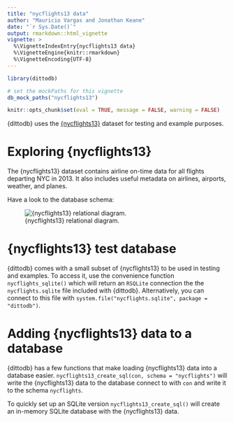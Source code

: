 ```yaml
---
title: "nycflights13 data"
author: "Mauricio Vargas and Jonathan Keane"
date: "`r Sys.Date()`"
output: rmarkdown::html_vignette
vignette: >
  %\VignetteIndexEntry{nycflights13 data}
  %\VignetteEngine{knitr::rmarkdown}
  %\VignetteEncoding{UTF-8}
---
```


```r
library(dittodb)

# set the mockPaths for this vignette
db_mock_paths("nycflights13")

knitr::opts_chunk$set(eval = TRUE, message = FALSE, warning = FALSE)
```

{dittodb} uses the [{nycflights13}](https://CRAN.R-project.org/package=nycflights13) dataset for testing and example purposes.

# Exploring {nycflights13}
The {nycflights13} dataset contains airline on-time data for all flights 
departing NYC in 2013. It also includes useful metadata on airlines, airports,
weather, and planes.
    
Have a look to the database schema:

![{nycflights13} relational diagram.](relational-nycflights.svg)

# {nycflights13} test database
{dittodb} comes with a small subset of {nycflights13} to be used in testing and 
examples. To access it, use the convenience function `nycflights_sqlite()` which 
will return an `RSQLite` connection the the `nycflights.sqlite` file included 
with {dittodb}. Alternatively, you can connect to this file with 
`system.file("nycflights.sqlite", package = "dittodb")`.


# Adding {nycflights13} data to a database
{dittodb} has a few functions that make loading {nycflights13} data into a 
database easier. `nycflights13_create_sql(con, schema = "nycflights")` will 
write the {nycflights13} data to the database connect to with `con` and write it 
to the schema `nycflights`.

To quickly set up an SQLite version `nycflights13_create_sql()` will create an 
in-memory SQLite database with the {nycflights13} data.
